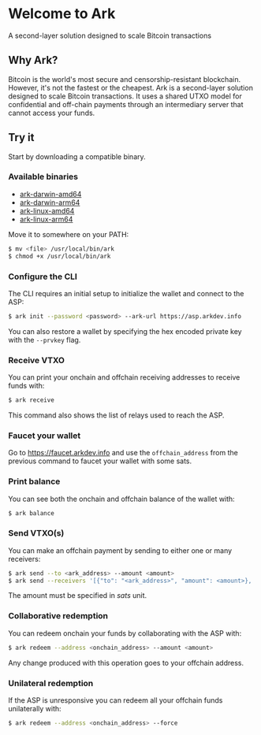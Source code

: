 
# Welcome to Ark

A second-layer solution designed to scale Bitcoin transactions

<Buttons />

## Why Ark?

Bitcoin is the world's most secure and censorship-resistant blockchain. However, it's not the fastest or the cheapest. Ark is a second-layer solution designed to scale Bitcoin transactions. It uses a shared UTXO model for confidential and off-chain payments through an intermediary server that cannot access your funds.

## Try it

Start by downloading a compatible binary.

### Available binaries

- [ark-darwin-amd64](https://install-latest-cli.arkdev.info/latest-release/ark-darwin-amd64)
- [ark-darwin-arm64](https://install-latest-cli.arkdev.info/latest-release/ark-darwin-arm64)
- [ark-linux-amd64](https://install-latest-cli.arkdev.info/latest-release/ark-linux-amd64)
- [ark-linux-arm64](https://install-latest-cli.arkdev.info/latest-release/ark-linux-arm64)

Move it to somewhere on your PATH:

```bash
$ mv <file> /usr/local/bin/ark
$ chmod +x /usr/local/bin/ark
```

### Configure the CLI

The CLI requires an initial setup to initialize the wallet and connect to the ASP:

```bash
$ ark init --password <password> --ark-url https://asp.arkdev.info
```

You can also restore a wallet by specifying the hex encoded private key with the `--prvkey` flag.

### Receive VTXO

You can print your onchain and offchain receiving addresses to receive funds with:

```bash
$ ark receive
```

This command also shows the list of relays used to reach the ASP.

### Faucet your wallet

Go to https://faucet.arkdev.info and use the `offchain_address` from the previous command to faucet your wallet with some sats.

### Print balance

You can see both the onchain and offchain balance of the wallet with:

```bash
$ ark balance
```

### Send VTXO(s)

You can make an offchain payment by sending to either one or many receivers:

```bash
$ ark send --to <ark_address> --amount <amount>
$ ark send --receivers '[{"to": "<ark_address>", "amount": <amount>}, ...]'
```

The amount must be specified in _sats_ unit.

### Collaborative redemption

You can redeem onchain your funds by collaborating with the ASP with:

```bash
$ ark redeem --address <onchain_address> --amount <amount>
```

Any change produced with this operation goes to your offchain address.

### Unilateral redemption

If the ASP is unresponsive you can redeem all your offchain funds unilaterally with:

```bash
$ ark redeem --address <onchain_address> --force
```
